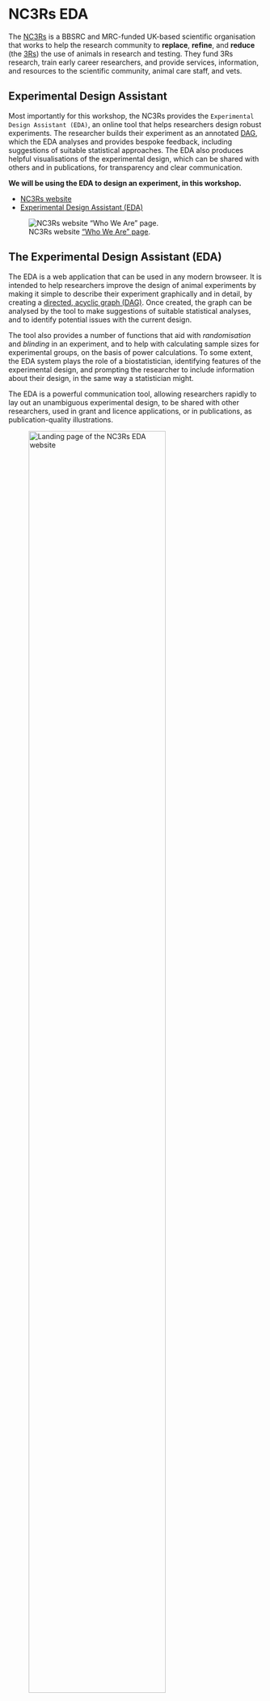# NC3Rs EDA {#sec-nc3rs-eda}

The [NC3Rs](https://nc3rs.org.uk) is a BBSRC and MRC-funded UK-based scientific organisation that works to help the research community to **replace**, **refine**, and **reduce** (the [3Rs](https://www.gov.uk/government/collections/animals-in-science-regulation-unit)) the use of animals in research and testing. They fund 3Rs research, train early career researchers, and provide services, information, and resources to the scientific community, animal care staff, and vets.

::: {.callout-warning}
## Experimental Design Assistant

Most importantly for this workshop, the NC3Rs provides the `Experimental Design Assistant (EDA)`, an online tool that helps researchers design robust experiments. The researcher builds their experiment as an annotated [DAG](dags.qmd), which the EDA analyses and provides bespoke feedback, including suggestions of suitable statistical approaches. The EDA also produces helpful visualisations of the experimental design, which can be shared with others and in publications, for transparency and clear communication.

**We will be using the EDA to design an experiment, in this workshop.**
:::

- [NC3Rs website](https://nc3rs.org.uk)
- [Experimental Design Assistant (EDA)](https://eda.nc3rs.org.uk/)

::: {.column-margin}

![NC3Rs website ["Who We Are" page](https://nc3rs.org.uk/who-we-are).](assets/images/nc3rs.png){#fig-nc3rs-landing}

:::

## The Experimental Design Assistant (EDA)

The EDA is a web application that can be used in any modern browseer. It is intended to help researchers improve the design of animal experiments by making it simple to describe their experiment graphically and in detail, by creating a [directed, acyclic graph (DAG)](dags.qmd). Once created, the graph can be analysed by the tool to make suggestions of suitable statistical analyses, and to identify potential issues with the current design.

The tool also provides a number of functions that aid with _randomisation_ and _blinding_ in an experiment, and to help with calculating sample sizes for experimental groups, on the basis of power calculations. To some extent, the EDA system plays the role of a biostatistician, identifying features of the experimental design, and prompting the researcher to include information about their design, in the same way a statistician might.

The EDA is a powerful communication tool, allowing researchers rapidly to lay out an unambiguous experimental design, to be shared with other researchers, used in grant and licence applications, or in publications, as publication-quality illustrations.

![Landing page of the [NC3Rs EDA website](https://eda.nc3rs.org.uk/)](assets/images/nc3rs-eda-landing.png){#fig-nc3rs-eda-landing width=80%}

### Getting Started

To start using the EDA, you need to have an account at the NC3Rs site (@fig-nc3rs-eda-landing). The rest of the pages in this workshop chapter will walk you through the process of setting up an account and designing an experiment.